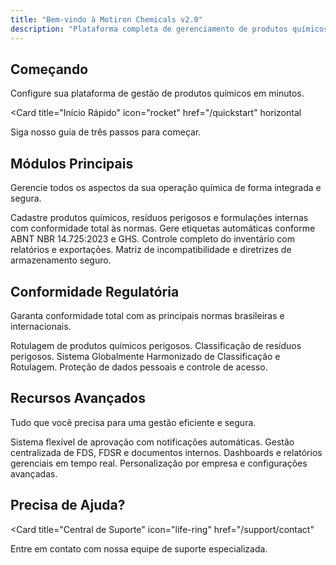 ```yaml
---
title: "Bem-vindo à Motiron Chemicals v2.0"
description: "Plataforma completa de gerenciamento de produtos químicos, resíduos perigosos e formulações internas"
---
```


## Começando

Configure sua plataforma de gestão de produtos químicos em minutos.

<Card
  title="Início Rápido"
  icon="rocket"
  href="/quickstart"
  horizontal
>
  Siga nosso guia de três passos para começar.
</Card>

## Módulos Principais

Gerencie todos os aspectos da sua operação química de forma integrada e segura.

<Columns cols={2}>
  <Card
    title="Cadastro de Materiais"
    icon="flask"
    href="/materials/chemicals/create"
  >
    Cadastre produtos químicos, resíduos perigosos e formulações internas com conformidade total às normas.
  </Card>
  <Card
    title="Rotulagem GHS"
    icon="tag"
    href="/labeling/ghs-labels"
  >
    Gere etiquetas automáticas conforme ABNT NBR 14.725:2023 e GHS.
  </Card>
  <Card
    title="Inventário"
    icon="clipboard-list"
    href="/inventory/overview"
  >
    Controle completo do inventário com relatórios e exportações.
  </Card>
  <Card
    title="Segurança"
    icon="shield-check"
    href="/safety/compatibility-matrix"
  >
    Matriz de incompatibilidade e diretrizes de armazenamento seguro.
  </Card>
</Columns>

## Conformidade Regulatória

Garanta conformidade total com as principais normas brasileiras e internacionais.

<Columns cols={2}>
  <Card
    title="ABNT NBR 14.725:2023"
    icon="file-check"
    href="/overview/compliance"
  >
    Rotulagem de produtos químicos perigosos.
  </Card>
  <Card
    title="ABNT NBR 10.004:2025"
    icon="recycle"
    href="/materials/wastes/create"
  >
    Classificação de resíduos perigosos.
  </Card>
  <Card
    title="GHS"
    icon="globe"
    href="/labeling/ghs-labels"
  >
    Sistema Globalmente Harmonizado de Classificação e Rotulagem.
  </Card>
  <Card
    title="LGPD"
    icon="lock"
    href="/auth/permissions"
  >
    Proteção de dados pessoais e controle de acesso.
  </Card>
</Columns>

## Recursos Avançados

Tudo que você precisa para uma gestão eficiente e segura.

<Columns cols={2}>
  <Card
    title="Fluxo de Aprovação"
    icon="users"
    href="/approvals/workflow"
  >
    Sistema flexível de aprovação com notificações automáticas.
  </Card>
  <Card
    title="Documentação"
    icon="file-text"
    href="/documentation/fds"
  >
    Gestão centralizada de FDS, FDSR e documentos internos.
  </Card>
  <Card
    title="Analytics"
    icon="chart-bar"
    href="/analytics/dashboard"
  >
    Dashboards e relatórios gerenciais em tempo real.
  </Card>
  <Card
    title="Configurações"
    icon="cog"
    href="/settings/companies"
  >
    Personalização por empresa e configurações avançadas.
  </Card>
</Columns>

## Precisa de Ajuda?

<Card
  title="Central de Suporte"
  icon="life-ring"
  href="/support/contact"
>
  Entre em contato com nossa equipe de suporte especializada.
</Card>
